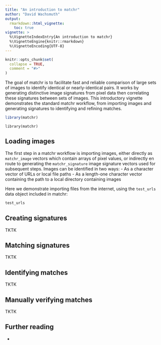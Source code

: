 ```yaml
---
title: "An introduction to matchr"
author: "David Wachsmuth"
output: 
  rmarkdown::html_vignette:
    toc: true
vignette: >
  %\VignetteIndexEntry{An introduction to matchr}
  %\VignetteEngine{knitr::rmarkdown}
  %\VignetteEncoding{UTF-8}
---
```


```r
knitr::opts_chunk$set(
  collapse = TRUE,
  comment = "#>"
)
```

The goal of matchr is to facilitate fast and reliable comparison of large sets of images to identify identical or nearly-identical pairs. It works by generating distinctive image signatures from pixel data then correlating these signatures between sets of images. This introductory vignette demonstrates the standard matchr workflow, from importing images and generating signatures to identifying and refining matches.

```r
library(matchr)
```

```
library(matchr)
```

## Loading images

The first step in a matchr workflow is importing images, either directly as `matchr_image` vectors which contain arrays of pixel values, or indirectly en route to generating the `matchr_signature` image signature vectors used for subsequent steps. Images can be identified in two ways:
- As a character vector of URLs or local file paths
- As a length-one character vector containing the path to a local directory containing images

Here we demonstrate importing files from the internet, using the `test_urls` data object included in matchr:

```r
test_urls
```


## Creating signatures

TKTK

## Matching signatures

TKTK


## Identifying matches

TKTK

## Manually verifying matches

TKTK


## Further reading

- \code{vignette("benchmarking")}

